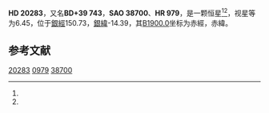 {{Starbox begin
| name = HD 20283
}}
{{Starbox observe
| epoch = [[J2000.0|J2000.0]]
| constell = {{星座名待查}}<ref name=SIMBAD>{{cite web
 | url=http://simbad.u-strasbg.fr/simbad/sim-id?Ident=HR+979
 | title=Pulsating variable Star
 | publisher=Centre de Données astronomiques de Strasbourg
 | work=SIMBAD
 | accessdate=2012-07-13
 | archive-date=2016-03-18
 | archive-url=https://web.archive.org/web/20160318233706/http://simbad.u-strasbg.fr/simbad/sim-id?Ident=HR+979
 | dead-url=no
 }}</ref><ref name=DATA>{{cite web
 | url=http://vizier.u-strasbg.fr/viz-bin/VizieR-5?-out.add=.&-source=5050&-corr=PK=HR&-out.max=9999&HR=979
 | title=VizieR Detailed Page
 | accessdate=2012-07-13
 | archive-date=2019-02-16
 | archive-url=https://web.archive.org/web/20190216100427/http://vizier.u-strasbg.fr/viz-bin/VizieR-5?-out.add=.&-source=5050&-corr=PK=HR&-out.max=9999&HR=979
 | dead-url=no
 }}</ref>
| 星官 = 
| ra = {{RA|3|17|11.4}}<ref name=SIMBAD /><ref name=DATA />
| dec = {{DEC|+40|29|0}}<ref name=SIMBAD /><ref name=DATA />
| appmag_v = 6.45<ref name=SIMBAD /><ref name=DATA />
}}
{{Starbox character
| class = B9VpSi<ref name=SIMBAD /><ref name=DATA />
| b-v = <ref name=SIMBAD /><ref name=DATA />
| u-b = <ref name=SIMBAD /><ref name=DATA />
| r-i = <ref name=SIMBAD /><ref name=DATA />
| variable = 
}}
{{Starbox astrometry
| radial_v = 
| prop_mo_ra = -8
| parallax = 0.004
| p_error =
}}
{{Starbox catalog
| names =BD+39 743，[[SAO星表|SAO]] 38700，[[HD星表|HD]] 20283，[[HR星表|HR]] 979}}
{{Starbox reference |Simbad=HR+979}}
{{Starbox end}}

'''HD 20283'''，又名'''BD+39 743'''，'''SAO 38700'''、'''HR 979'''，是一颗恒星<ref name=SIMBAD /><ref name=DATA />，视星等为6.45，位于[[銀道座標系|銀經]]150.73，[[銀道座標系|銀緯]]-14.39，其[[B1900.0|B1900.0]]坐标为赤經{{RA|3|10|39.1}}，赤緯{{DEC|+40|-14.39|53}}。

== 参考文献 ==
{{reflist}}

{{star-stub}}

[[Category:HD和HDE天體|20283]]
[[Category:HR天體|0979]]
[[Category:SAO天體|38700]]